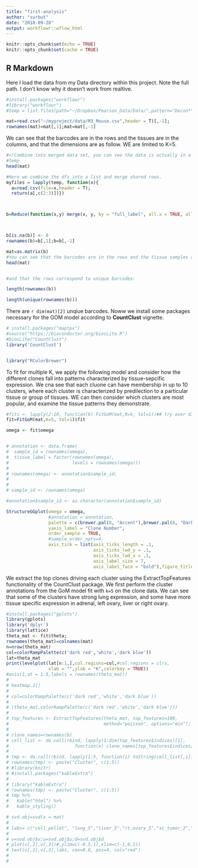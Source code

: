 ```yaml
---
title: "first-analysis"
author: "surbut"
date: "2018-09-28"
output: workflowr::wflow_html
---
```



```r

knitr::opts_chunk$set(echo = TRUE)
knitr::opts_chunk$set(cache = TRUE)

```

## R Markdown

Here I load the data from my Data directory within this project. Note the full path. I don't know why it doesn't work from realtive. 

```r
#install.packages("workflowr")
#library("workflowr")
#temp = list.files(path="~/Dropbox/Pearson_Data/Data/",pattern="Decon*",full.names = TRUE)

mat=read.csv("~/myproject/data/M3_Mouse.csv",header = T)[,-1];
rownames(mat)=mat[,1];mat=mat[,-1]
```

We can see that the barcodes are in the rows and the tissues are in the columns, and that the dimensions are as follow. WE are limited to K=5.

```r
#<!Combine into merged data set, you can see the data is actually in a different order than 1:10;>
#temp
head(mat)
```
 
```r
#Here we combine the dfs into a list and merge shared rows.
myfiles = lapply(temp, function(x){
  a=read.csv(file=x,header = T);
  return(a[,c(2:3)])})



b=Reduce(function(x,y) merge(x, y, by = "full_label", all.x = TRUE, all.y = TRUE),myfiles) 



b[is.na(b)] <- 0
rownames(b)=b[,1];b=b[,-1]

mat=as.matrix(b)
#You can see that the barcodes are in the rows and the tissue samples are in the columns, in the order posted above, 
head(mat)


#and that the rows correspond to unique barcodes:

length(rownames(b))

length(unique(rownames(b)))

```

There are `r dim(mat)[2]` unqiue barcodes. Noww we install some packages necessary for the GOM model according to **CountClust** vignette.

```r


# install.packages("maptpx")
#source("https://bioconductor.org/biocLite.R")
#biocLite("CountClust")
library('CountClust')


library("RColorBrewer")
```

To fit for multiple K, we apply the following model and consider how the different clones fall into patterns characterized by tissue-sepcific expression. We cna see that each cluone can have membership in up to 10 clusters, where each cluster is characterized by predilection to a particular tissue or group of tissues. WE can then consider which clusters are most popular, and examine the tissue patterns they demonstrate.

```r
#fits <- lapply(2:10, function(k) FitGoM(mat,K=k, tol=1))## try over different Ks
fit=FitGoM(mat,K=5, tol=1)$fit

omega <- fit$omega


# annotation <- data.frame(
#  sample_id = rownames(omega),
#  tissue_label = factor(rownames(omega),
#                        levels = rownames(omega)))
# 
# rownames(omega) <- annotation$sample_id;
# 
# 
# sample_id <- rownames(omega)

#annotation$sample_id <- as.character(annotation$sample_id)

StructureGGplot(omega = omega,
                #annotation = annotation,
                palette = c(brewer.pal(8, "Accent"),brewer.pal(8, "Dark2")),
                yaxis_label = "Clone Number",
                order_sample = TRUE,
                #sample_order_opts=4,
                axis_tick = list(axis_ticks_length = .1,
                                 axis_ticks_lwd_y = .1,
                                 axis_ticks_lwd_x = .1,
                                 axis_label_size = 7,
                                 axis_label_face = "bold"),figure_title = "Clonal Membership in Clusters")
```


We extract the top clones driving each cluster using the ExtractTopFeatures functionality of the CountClust package. We first perform the cluster annotations from the GoM model fit with `k=5` on the clone data. We can see that some of the clusters have strong  lung expression, and some have more tissue specific expression in adrenal, left ovary, liver or right ovary. 


```r
#install.packages("gplots")
library(gplots)
library('dplyr')
library(lattice)
theta_mat <- fit$theta;
rownames(theta_mat)=colnames(mat)
n=nrow(theta_mat)
col=colorRampPalette(c('dark red','white','dark blue'))
lat=theta_mat
print(levelplot(lat[n:1,],col.regions=col,#col.regions = clrs,
                xlab = "",ylab = "K",colorkey = TRUE))
#axis(1,at = 1:5,labels = rownames(theta_mat))
# 
# heatmap.2()
# 
# col=colorRampPalette(c('dark red','white','dark blue'))
# 
# (theta_mat,colorRampPalette(c('dark red','white','dark blue')))
# 
# top_features <- ExtractTopFeatures(theta_mat, top_features=100,
#                                    method="poisson", options="min");
# 
# clone_names=rownames(b)
# cell_list <- do.call(rbind, lapply(1:dim(top_features$indices)[1],
#                         function(x) clone_names[top_features$indices[x,]]))
# 
# tmp <- do.call(rbind, lapply(1:5, function(i) toString(cell_list[,i])))
# rownames(tmp) <- paste("Cluster", c(1:5))
# #library(knitr)
# #install.packages("kableExtra")
# 
# library("kableExtra")
# rownames(tmp) <- paste("Cluster", c(1:5))
# tmp %>%
#   kable("html") %>%
#   kable_styling()
```

```r
# svd.obj=svd(x = mat)
# 
# labs= c("cell_pellet", "lung_5","liver_5","rt.ovary_5","sc_tumor_2","omentum_5","sc_tumor", "lung_m3","liver_m3","right_ovary_3", "left_ovary_3", "adrenal_3", "lung_4","rt_ovary_4")
# 
# v=svd.obj$v;u=svd.obj$u;d=svd.obj$d
# plot(v[,2],v[,3])#,ylim=c(-0.5,1),xlim=c(-1,0.5))
# text(v[,2],v[,3],labs, cex=0.6, pos=4, col="red")
# 
# 
```
